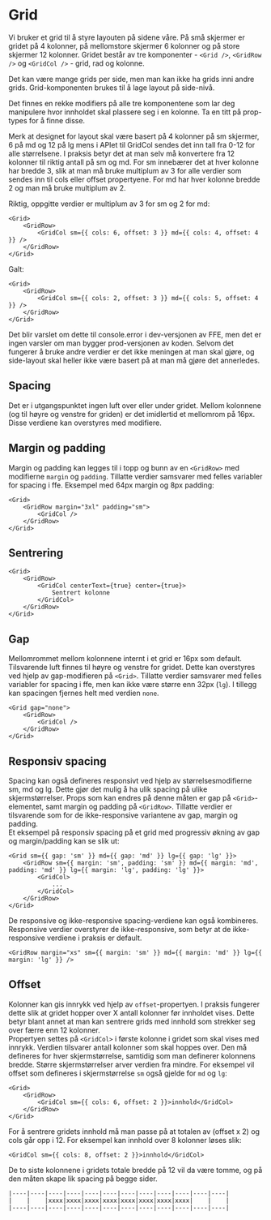 
<Meta of={GridStories} />

# Grid

Vi bruker et grid til å styre layouten på sidene våre. På små skjermer er gridet på 4 kolonner, på mellomstore skjermer 6 kolonner og på store skjermer 12 kolonner.
Gridet består av tre komponenter - `<Grid />`, `<GridRow />` og `<GridCol />` - grid, rad og kolonne.

Det kan være mange grids per side, men man kan ikke ha grids inni andre grids. Grid-komponenten brukes til å lage layout på side-nivå.

Det finnes en rekke modifiers på alle tre komponentene som lar deg manipulere hvor innholdet skal plassere seg i en kolonne. Ta en titt på prop-types for å finne disse.

<Canvas of={GridStories.Standard} />
<Controls of={GridStories.Standard} />


Merk at designet for layout skal være basert på 4 kolonner på sm skjermer, 6 på md og 12 på lg mens i APIet til GridCol sendes det
inn tall fra 0-12 for alle størrelsene. I praksis betyr det at man selv må konvertere fra 12 kolonner til riktig antall på sm og md.
For sm innebærer det at hver kolonne har bredde 3, slik at man må bruke multiplum av 3 for alle verdier som sendes inn til cols eller offset propertyene. For md har hver kolonne bredde 2 og man må bruke multiplum av 2.

Riktig, oppgitte verdier er multiplum av 3 for sm og 2 for md:

```
<Grid>
    <GridRow>
        <GridCol sm={{ cols: 6, offset: 3 }} md={{ cols: 4, offset: 4 }} />
    </GridRow>
</Grid>

```

Galt:
```
<Grid>
    <GridRow>
        <GridCol sm={{ cols: 2, offset: 3 }} md={{ cols: 5, offset: 4 }} />
    </GridRow>
</Grid>

```
Det blir varslet om dette til console.error i dev-versjonen av FFE, men det er ingen varsler om man bygger prod-versjonen av koden.
Selvom det fungerer å bruke andre verdier er det ikke meningen at man skal gjøre, og side-layout skal heller ikke være basert
på at man må gjøre det annerledes.

## Spacing
Det er i utgangspunktet ingen luft over eller under gridet. Mellom kolonnene (og til høyre og venstre for griden) er det imidlertid et mellomrom på 16px. Disse verdiene kan overstyres med modifiere.

<Canvas of={GridStories.Spacing} />

## Margin og padding

Margin og padding kan legges til i topp og bunn av en `<GridRow>` med modifierne `margin` og `padding`.
Tillatte verdier samsvarer med felles variabler for spacing i ffe. Eksempel med 64px margin og 8px padding:

```
<Grid>
    <GridRow margin="3xl" padding="sm">
        <GridCol />
    </GridRow>
</Grid>
```

## Sentrering

```
<Grid>
    <GridRow>
        <GridCol centerText={true} center={true}>
            Sentrert kolonne
        </GridCol>
    </GridRow>
</Grid>
```

## Gap
Mellomrommet mellom kolonnene internt i et grid er 16px som default. Tilsvarende luft finnes til høyre og venstre for gridet.
Dette kan overstyres ved hjelp av gap-modifieren på `<Grid>`. Tillatte verdier samsvarer med felles variabler for spacing i ffe,
men kan ikke være større enn 32px (`lg`). I tillegg kan spacingen fjernes helt med verdien `none`.

```
<Grid gap="none">
    <GridRow>
        <GridCol />
    </GridRow>
</Grid>
```

## Responsiv spacing

Spacing kan også defineres responsivt ved hjelp av størrelsesmodifierne sm, md og lg. Dette gjør det mulig å ha ulik spacing på ulike skjermstørrelser.
Props som kan endres på denne måten er gap på `<Grid>`-elementet, samt margin og padding på `<GridRow>`.
Tillatte verdier er tilsvarende som for de ikke-responsive variantene av gap, margin og padding.
<br/>
Et eksempel på responsiv spacing på et grid med progressiv økning av gap og margin/padding kan se slik ut:

```
<Grid sm={{ gap: 'sm' }} md={{ gap: 'md' }} lg={{ gap: 'lg' }}>
    <GridRow sm={{ margin: 'sm', padding: 'sm' }} md={{ margin: 'md', padding: 'md' }} lg={{ margin: 'lg', padding: 'lg' }}>
        <GridCol>
            ...
        </GridCol>
    </GridRow>
</Grid>
```

De responsive og ikke-responsive spacing-verdiene kan også kombineres. Responsive verdier overstyrer de ikke-responsive,
som betyr at de ikke-responsive verdiene i praksis er default.

```
<GridRow margin="xs" sm={{ margin: 'sm' }} md={{ margin: 'md' }} lg={{ margin: 'lg' }} />
```

## Offset
Kolonner kan gis innrykk ved hjelp av `offset`-propertyen. I praksis fungerer dette slik at gridet hopper over X antall kolonner før innholdet vises.
Dette betyr blant annet at man kan sentrere grids med innhold som strekker seg over færre enn 12 kolonner.
<br/>
Propertyen settes på `<GridCol>` i første kolonne i gridet som skal vises med innrykk. Verdien tilsvarer antall kolonner som skal hoppes over.
Den må defineres for hver skjermstørrelse, samtidig som man definerer kolonnens bredde. Større skjermstørrelser arver verdien fra mindre.
For eksempel vil offset som defineres i skjermstørrelse `sm` også gjelde for `md` og `lg`:

```
<Grid>
    <GridRow>
        <GridCol sm={{ cols: 6, offset: 2 }}>innhold</GridCol>
    </GridRow>
</Grid>
```

For å sentrere gridets innhold må man passe på at totalen av (offset x 2) og cols går opp i 12. For eksempel kan innhold over 8 kolonner løses slik:

```
<GridCol sm={{ cols: 8, offset: 2 }}>innhold</GridCol>
```

De to siste kolonnene i gridets totale bredde på 12 vil da være tomme, og på den måten skape lik spacing på begge sider.

```
|----|----|----|----|----|----|----|----|----|----|----|----|
|    |    |xxxx|xxxx|xxxx|xxxx|xxxx|xxxx|xxxx|xxxx|    |    |
|----|----|----|----|----|----|----|----|----|----|----|----|
```

<Canvas of={GridStories.Offset} />


